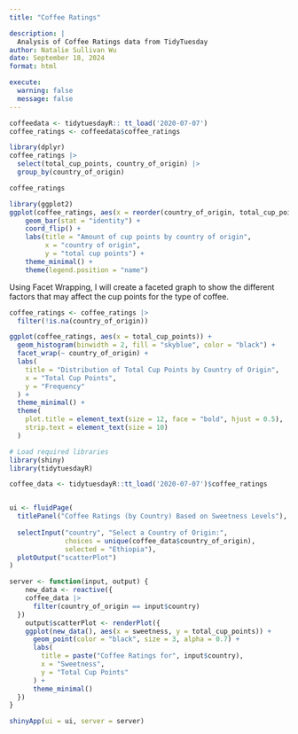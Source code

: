 ```yaml
---
title: "Coffee Ratings"

description: |
  Analysis of Coffee Ratings data from TidyTuesday
author: Natalie Sullivan Wu
date: September 18, 2024
format: html

execute: 
  warning: false 
  message: false
---
```


```r
coffeedata <- tidytuesdayR:: tt_load('2020-07-07')
coffee_ratings <- coffeedata$coffee_ratings

```

```r
library(dplyr)
coffee_ratings |>
  select(total_cup_points, country_of_origin) |>
  group_by(country_of_origin)

coffee_ratings
```

```r
library(ggplot2)
ggplot(coffee_ratings, aes(x = reorder(country_of_origin, total_cup_points), y = total_cup_points, fill = country_of_origin)) +
    geom_bar(stat = "identity") + 
    coord_flip() + 
    labs(title = "Amount of cup points by country of origin", 
         x = "country of origin", 
         y = "total cup points") + 
    theme_minimal() + 
    theme(legend.position = "name")
```

Using Facet Wrapping, I will create a faceted graph to show the different factors that may affect the cup points for the type of coffee.

```r
coffee_ratings <- coffee_ratings |>
  filter(!is.na(country_of_origin))

ggplot(coffee_ratings, aes(x = total_cup_points)) +
  geom_histogram(binwidth = 2, fill = "skyblue", color = "black") +
  facet_wrap(~ country_of_origin) +
  labs(
    title = "Distribution of Total Cup Points by Country of Origin",
    x = "Total Cup Points",
    y = "Frequency"
  ) +
  theme_minimal() +
  theme(
    plot.title = element_text(size = 12, face = "bold", hjust = 0.5),
    strip.text = element_text(size = 10)
  )
```

```r
# Load required libraries
library(shiny)
library(tidytuesdayR)

coffee_data <- tidytuesdayR::tt_load('2020-07-07')$coffee_ratings


ui <- fluidPage(
  titlePanel("Coffee Ratings (by Country) Based on Sweetness Levels"),
  
  selectInput("country", "Select a Country of Origin:",
              choices = unique(coffee_data$country_of_origin),
              selected = "Ethiopia"),
  plotOutput("scatterPlot")
)

server <- function(input, output) {
    new_data <- reactive({
    coffee_data |>
      filter(country_of_origin == input$country)
  })
    output$scatterPlot <- renderPlot({
    ggplot(new_data(), aes(x = sweetness, y = total_cup_points)) +
      geom_point(color = "black", size = 3, alpha = 0.7) +
      labs(
        title = paste("Coffee Ratings for", input$country),
        x = "Sweetness",
        y = "Total Cup Points"
      ) +
      theme_minimal()
  })
}

shinyApp(ui = ui, server = server)
```
